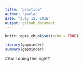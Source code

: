 ```yaml
---
title: "practice"
author: "paola"
date: "July 13, 2016"
output: github_document
---
```


```r
knitr::opts_chunk$set(echo = TRUE)
```

```r
library(gapminder)
summary(gapminder)
```
#Am I doing this right?
